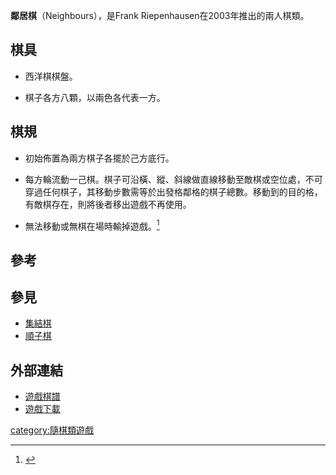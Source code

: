 '''鄰居棋'''（Neighbours），是Frank Riepenhausen在2003年推出的兩人棋類。

==棋具==

*西洋棋棋盤。

*棋子各方八顆，以兩色各代表一方。

==棋規==

*初始佈置為兩方棋子各擺於己方底行。

*每方輪流動一己棋。棋子可沿橫、縱、斜線做直線移動至敵棋或空位處，不可穿過任何棋子，其移動步數需等於出發格鄰格的棋子總數。移動到的目的格，有敵棋存在，則將後者移出遊戲不再使用。

*無法移動或無棋在場時輸掉遊戲。<ref>{{Cite web |url=http://www.di.fc.ul.pt/~jpn/gv/neighbours.htm |title=NEIGHBOURS |access-date=2011-05-27 |archive-date=2021-03-12 |archive-url=https://web.archive.org/web/20210312031647/http://www.di.fc.ul.pt/~jpn/gv/neighbours.htm |dead-url=no }}</ref>

==參考==
<div class="references-small">
<references/>
</div>

==參見==
*[[集結棋|集結棋]]
*[[順子棋|順子棋]]

==外部連結==

*[http://superdupergames.org/main.html?page=listoldgames 遊戲棋譜] {{Wayback|url=http://superdupergames.org/main.html?page=listoldgames |date=20160309014256 }}
*[http://www.zillions-of-games.com/cgi-bin/zilligames/submissions.cgi?do=show;id=653 遊戲下載] {{Wayback|url=http://www.zillions-of-games.com/cgi-bin/zilligames/submissions.cgi?do=show;id=653 |date=20190708100912 }}


[[category:隨棋類遊戲|category:隨棋類遊戲]]